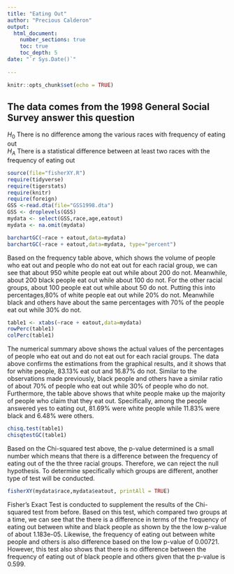```yaml
---
title: "Eating Out"
author: "Precious Calderon"
output: 
  html_document:
    number_sections: true
    toc: true
    toc_depth: 5
date: "`r Sys.Date()`"    
    
---
```


```r
knitr::opts_chunk$set(echo = TRUE)
```

## The data comes from the 1998 General Social Survey answer this question

$H_0$ There is no difference among the various races with frequency of eating out  
$H_A$ There is a statistical difference between at least two races with the frequency of eating out  


```r
source(file="fisherXY.R")
require(tidyverse)
require(tigerstats)
require(knitr)
require(foreign)
GSS <-read.dta(file="GSS1998.dta")
GSS <- droplevels(GSS)
mydata <- select(GSS,race,age,eatout)
mydata <- na.omit(mydata)
```


```r
barchartGC(~race + eatout,data=mydata)
barchartGC(~race + eatout,data=mydata, type="percent")

```
  
Based on the frequency table above, which shows the volume of people who eat out and people who do not eat out for each racial group, we can see that about 950 white people eat out while about 200 do not. Meanwhile, about 200 black people eat out while about 100 do not. For the other racial groups, about 100 people eat out while about 50 do not. Putting this into percentages,80% of white people eat out while 20% do not. Meanwhile black and others have about the same percentages with 70% of the people eat out while 30% do not.    
  
  
```r
table1 <- xtabs(~race + eatout,data=mydata)
rowPerc(table1)
colPerc(table1)
```
    
The numerical summary above shows the actual values of the percentages of people who eat out and do not eat out for each racial groups. The data above confirms the estimations from the graphical results, and it shows that for white people, 83.13% eat out and 16.87% do not. Similar to the observations made previously, black people and others have a similar ratio of about 70% of people who eat out while 30% of people who do not. Furthermore, the table above shows that white people make up the majority of people who claim that they eat out. Specifically, among the people answered yes to eating out, 81.69% were white people while 11.83% were black and 6.48% were others. 
  
  
```r
chisq.test(table1)
chisqtestGC(table1)
```
  
Based on the Chi-squared test above, the p-value determined is a small number which means that there is a difference between the frequency of eating out of the the three racial groups. Therefore, we can reject the null hypothesis. To determine specifically which groups are different, another type of test will be conducted.  
  
  
```r
fisherXY(mydata$race,mydata$eatout, printAll = TRUE)
```
  
Fisher's Exact Test is conducted to supplement the results of the Chi-squared test from before. Based on this test, which compared two groups at a time, we can see that the there is a difference in terms of the frequency of eating out between white and black people as shown by the the low p-value of about 1.183e-05. Likewise, the frequency of eating out between white people and others is also difference based on the low p-value of 0.00721. However, this test also shows that there is no difference between the frequency of eating out of black people and others given that the p-value is 0.599.




